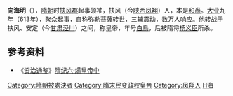 '''向海明'''（{{bd||？|613年|}}），[[隋朝|隋朝]]时[[扶风郡|扶风郡]]起事领袖，扶风（今[[陕西|陕西]][[凤翔|凤翔]]）人，本是[[和尚|和尚]]。[[大业|大业]]九年（613年），聚众起事，自称[[弥勒菩薩|弥勒菩薩]]转世，[[三辅|三辅]]震动，数万人响应。他转战于扶风、安定（今[[甘肃|甘肃]][[泾川|泾川]]）之间，称皇帝，年号[[白鳥_(年號)|白鳥]]，后被隋将[[杨义臣|杨义臣]]所杀。

== 参考资料 ==
*《[[资治通鉴|资治通鉴]]》[[s:資治通鑑/卷182|隋纪六·煬皇帝中]]

{{中國民變起事領袖}}
{{DEFAULTSORT:X向}}
[[Category:隋朝被處決者|Category:隋朝被處決者]]
[[Category:隋末民变政权皇帝|Category:隋末民变政权皇帝]]
[[Category:凤翔人|Category:凤翔人]]
[[Category:向姓|H海]]